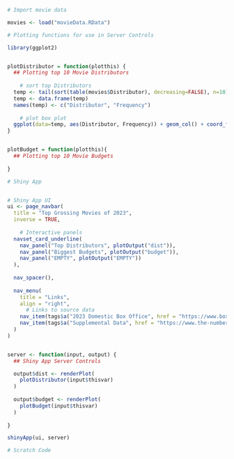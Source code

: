 ```r
# Import movie data

movies <- load("movieData.RData")
```


```r
# Plotting functions for use in Server Controls

library(ggplot2)


plotDistributor = function(plotthis) {
  ## Plotting top 10 Movie Distributors
  
    # sort top Distributors
  temp <- tail(sort(table(movies$Distributor), decreasing=FALSE), n=10)
  temp <- data.frame(temp)
  names(temp) <- c("Distributor", "Frequency")
  
    # plot box plot
  ggplot(data=temp, aes(Distributor, Frequency)) + geom_col() + coord_flip()
}


plotBudget = function(plotthis){
  ## Plotting top 10 Movie Budgets
  
}


```


```r
# Shiny App 


# Shiny App UI
ui <- page_navbar(
  title = "Top Grossing Movies of 2023",
  inverse = TRUE,
  
    # Interactive panels 
  navset_card_underline(
    nav_panel("Top Distributors", plotOutput("dist")),
    nav_panel("Biggest Budgets", plotOutput("budget")),
    nav_panel("EMPTY", plotOutput("EMPTY"))
  ),
  
  nav_spacer(),
  
  nav_menu(
    title = "Links",
    align = "right",
      # Links to source data
    nav_item(tags$a("2023 Domestic Box Office", href = "https://www.boxofficemojo.com/year/2023/?ref_=bo_yl_table_2")),
    nav_item(tags$a("Supplemental Data", href = "https://www.the-numbers.com/market/2023/top-grossing-movies"))
  )
)


server <- function(input, output) {
  ## Shiny App Server Controls

  output$dist <- renderPlot(
    plotDistributor(input$thisvar)
  )
  
  output$budget <- renderPlot(
    plotBudget(input$thisvar)
  )
  
}

shinyApp(ui, server)


```


```r
# Scratch Code

```

